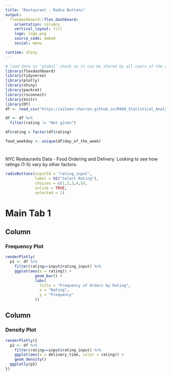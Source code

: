 ```yaml
---
title: "Restaurant - Radio Buttons"
output: 
  flexdashboard::flex_dashboard:
    orientation: columns
    vertical_layout: fill
    logo: logo.png
    source_code: embed
    social: menu

runtime: shiny
---
```


```r
# load data in 'global' chunk so it can be shared by all users of the dashboard
library(flexdashboard)
library(tidyverse)
library(plotly)
library(shiny)
library(packrat)
library(rsconnect)
library(knitr)
library(DT)
df <- read_csv("https://aileen-charron.github.io/M460_Statistical_Analysis_with_R/food_order.csv")

df <- df %>% 
  filter(rating != "Not given")

df$rating = factor(df$rating)

food_weekday <- unique(df$day_of_the_week)

```

#  {.sidebar}

NYC Restaurants Data - Food Ordering and Delivery. Looking to see how ratings (1-5) vary by other factors.

```r
radioButtons(inputId = "rating_input", 
             label = h2("Select Rating"),
             choices = c(1,2,3,4,5),
             inline = TRUE,
             selected = 1)
```

# Main Tab 1

## Column {data-width="500"}

### Frequency Plot

```r
renderPlotly(
  p1 <- df %>% 
    filter(rating==input$rating_input) %>% 
    ggplot(aes(x = rating)) +
             geom_bar() +
             labs(
               title = "Frequency of Orders by Rating",
               x = "Rating",
               y = "Frequency"
             ))
```

## Column {data-width="500"}

### Density Plot

```r
renderPlotly({
  p2 <- df %>% 
    filter(rating==input$rating_input) %>% 
    ggplot(aes(x = delivery_time, color = rating)) +
    geom_density()
  ggplotly(p2)
})
```
